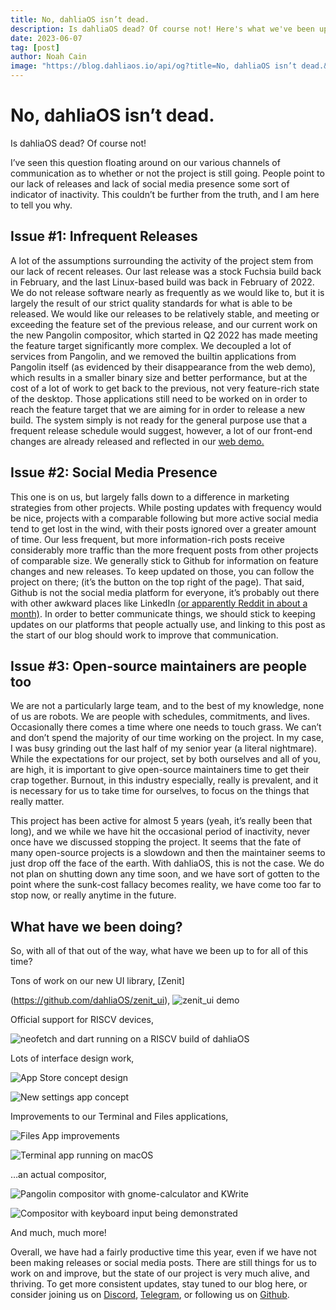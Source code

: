 ```yaml
---
title: No, dahliaOS isn’t dead.
description: Is dahliaOS dead? Of course not! Here's what we've been up to. 
date: 2023-06-07
tag: [post]
author: Noah Cain
image: "https://blog.dahliaos.io/api/og?title=No, dahliaOS isn’t dead.&desc=Is dahliaOS dead? Of course not! Here's what we've been up to.&date=2023-06-07"
---
```


# No, dahliaOS isn’t dead.

Is dahliaOS dead? Of course not!

I’ve seen this question floating around on our various channels of communication as to whether or not the project is still going. People point to our lack of releases and lack of social media presence some sort of indicator of inactivity. This couldn’t be further from the truth, and I am here to tell you why. 

## Issue #1: Infrequent Releases

A lot of the assumptions surrounding the activity of the project stem from our lack of recent releases. Our last release was a stock Fuchsia build back in February, and the last Linux-based build was back in February of 2022. We do not release software nearly as frequently as we would like to, but it is largely the result of our strict quality standards for what is able to be released. We would like our releases to be relatively stable, and meeting or exceeding the feature set of the previous release, and our current work on the new Pangolin compositor, which started in Q2 2022 has made meeting the feature target significantly more complex. We decoupled a lot of services from Pangolin, and we removed the builtin applications from Pangolin itself (as evidenced by their disappearance from the web demo), which results in a smaller binary size and better performance, but at the cost of a lot of work to get back to the previous, not very feature-rich state of the desktop. Those applications still need to be worked on in order to reach the feature target that we are aiming for in order to release a new build. The system simply is not ready for the general purpose use that a frequent release schedule would suggest, however, a lot of our front-end changes are already released and reflected in our [web demo.](https://web.dahliaos.io)

## Issue #2: Social Media Presence

This one is on us, but largely falls down to a difference in marketing strategies from other projects. While posting updates with frequency would be nice, projects with a comparable following but more active social media tend to get lost in the wind, with their posts ignored over a greater amount of time. Our less frequent, but more information-rich posts receive considerably more traffic than the more frequent posts from other projects of comparable size. We generally stick to Github for information on feature changes and new releases. To keep updated on those, you can follow the project on there; (it’s the button on the top right of the page). That said, Github is not the social media platform for everyone, it’s probably out there with other awkward places like LinkedIn [(or apparently Reddit in about a month)](https://www.reddit.com/r/Save3rdPartyApps/comments/13yh0jf/dont_let_reddit_kill_3rd_party_apps/). In order to better communicate things, we should stick to keeping updates on our platforms that people actually use, and linking to this post as the start of our blog should work to improve that communication. 

## Issue #3: Open-source maintainers are people too

We are not a particularly large team, and to the best of my knowledge, none of us are robots. We are people with schedules, commitments, and lives. Occasionally there comes a time where one needs to touch grass. We can’t and don’t spend the majority of our time working on the project. In my case, I was busy grinding out the last half of my senior year (a literal nightmare). While the expectations for our project, set by both ourselves and all of you, are high, it is important to give open-source maintainers time to get their crap together. Burnout, in this industry especially, really is prevalent, and it is necessary for us to take time for ourselves, to focus on the things that really matter. 

This project has been active for almost 5 years (yeah, it’s really been that long), and we while we have hit the occasional period of inactivity, never once have we discussed stopping the project. It seems that the fate of many open-source projects is a slowdown and then the maintainer seems to just drop off the face of the earth. With dahliaOS, this is not the case. We do not plan on shutting down any time soon, and we have sort of gotten to the point where the sunk-cost fallacy becomes reality, we have come too far to stop now, or really anytime in the future. 

## What have we been doing?

So, with all of that out of the way, what have we been up to for all of this time?

Tons of work on our new UI library, [Zenit]

(https://github.com/dahliaOS/zenit_ui),
![zenit_ui demo](https://github.com/dahliaOS/blog/blob/main/public/images/state-of-the-project/image6.png?raw=true)

Official support for RISCV devices,

![neofetch and dart running on a RISCV build of dahliaOS](https://github.com/dahliaOS/blog/blob/main/public/images/state-of-the-project/image5.png?raw=true)

Lots of interface design work,

![App Store concept design](https://github.com/dahliaOS/blog/blob/main/public/images/state-of-the-project/image4.png?raw=true)

![New settings app concept](https://github.com/dahliaOS/blog/blob/main/public/images/state-of-the-project/image1.png?raw=true)

Improvements to our Terminal and Files applications,

![Files App improvements](https://github.com/dahliaOS/blog/blob/main/public/images/state-of-the-project/image8.png?raw=true)

![Terminal app running on macOS](https://github.com/dahliaOS/blog/blob/main/public/images/state-of-the-project/image7.png?raw=true)

…an actual compositor,

![Pangolin compositor with gnome-calculator and KWrite](https://github.com/dahliaOS/blog/blob/main/public/images/state-of-the-project/image3.png?raw=true)

![Compositor with keyboard input being demonstrated](https://github.com/dahliaOS/blog/blob/main/public/images/state-of-the-project/image2.png?raw=true)

And much, much more!

Overall, we have had a fairly productive time this year, even if we have not been making releases or social media posts. There are still things for us to work on and improve, but the state of our project is very much alive, and thriving. To get more consistent updates, stay tuned to our blog here, or consider joining us on [Discord](https://dahliaos.io/discord), [Telegram](https://dahliaos.io/telegram), or following us on [Github](https://dahliaos.io/github).
